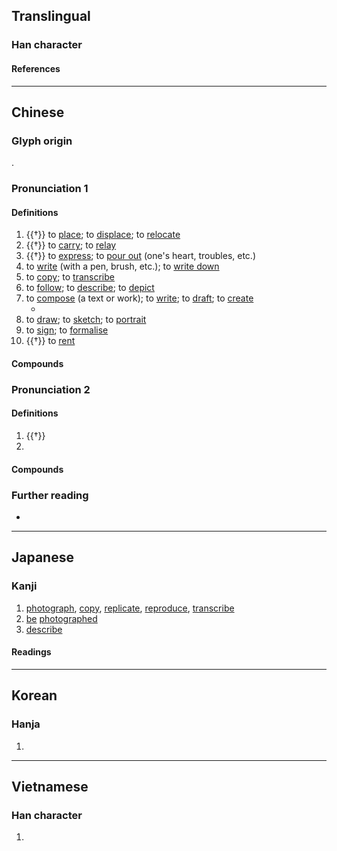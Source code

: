 {{also|写|冩}}
{{character info/new}}
==Translingual==
{{ja-forms|[[写]]|[[写]]|[[寫]]}}

===Han character===
{{Han char|rn=40|rad=宀|as=12|sn=15|four=30327|canj=JHXF|ids=⿱宀舄}}

====References====
{{Han ref|kx=0292.040|dkj=07320|dj=0578.030|hdz=20953.140|uh=5BEB}}

----

==Chinese==
{{zh-forms|s=写}}

===Glyph origin===
{{Han etym}}
{{Han compound|宀|舄|c1=s|c2=p|ls=psc}}.

===Pronunciation 1===
{{zh-pron
|m=xiě
|ma=y
|m-s=
|dg=ще2
|c=se2
|c-t=
|g=
|h=pfs=siá
|j=
|mb=siǎ
|md=siā
|mn=siá
|mna=Taiwanese-The_Consonant_s.ogg
|mn-t=sia2
|w=2xia
|x=
|mc=y
|oc=y
|cat=v
}}

====Definitions====
{{zh-hanzi}}

# {{†}} to [[place]]; to [[displace]]; to [[relocate]]
# {{†}} to [[carry]]; to [[relay]]
# {{†}} to [[express]]; to [[pour out]] (one's heart, troubles, etc.)
# to [[write]] (with a pen, brush, etc.); to [[write down]]
# to [[copy]]; to [[transcribe]]
# to [[follow]]; to [[describe]]; to [[depict]]
# to [[compose]] (a text or work); to [[write]]; to [[draft]]; to [[create]]
#* {{zh-x|我 給 媽媽{ma} 寫 了 一 封 信。|I wrote a letter to my mother.}}
# to [[draw]]; to [[sketch]]; to [[portrait]]
# to [[sign]]; to [[formalise]]
# {{†}} to [[rent]]

====Compounds====
{{zh-der|正寫|寫實主義|寫意畫|寫真版|寫實|小寫|寫作|初寫黃庭|寫形|大特寫|影寫本|寫白|寫生|寫字檯|寫字|代寫|古寫|寫稿|寫本|寫書|寫憂|寫實片|寫字樓|寫字兒|寫信|密寫|兩腳寫字|大寫|寫法|填寫|寫真|寫真集|塗寫|寫意|六朝寫經|寫照|寫實派|傳寫|圖寫|寫景|抄寫|手寫繪圖|特寫鏡頭|抒寫|描寫|書寫|手寫辨似|手寫輸入|手寫體|特寫|改寫|摹寫|拼寫|模寫論|撰寫|描寫句|橫寫|模寫|淘寫|讀寫|臨寫|謄寫鋼版|編寫|輕描淡寫|陶寫|簡寫|默寫|速寫|體物寫志|草寫|複寫|聽寫|誤寫|譜寫|防寫口|縮寫|蒲牒寫書|謄寫|複寫紙|繕寫|連寫}}

===Pronunciation 2===
{{zh-pron
|m=xiè
|dial=n
|cat=v
}}

====Definitions====
{{zh-hanzi}}

# {{†}} {{zh-alt-form|卸|to [[unload]]; to [[disassemble]]}}
# {{zh-used in|寫意|[[comfortable]]; [[easy]]; [[handsome]]}}

====Compounds====
{{zh-der|fold=1|寫意兒|輸寫}}

===Further reading===
* {{thcwd|11039}}

{{zh-cat|Beginning}}

----

==Japanese==
{{ja-kanji forms|写|寫}}

===Kanji===
{{ja-kanji|grade=|rs=宀12|shin=写}}

# [[photograph]], [[copy]], [[replicate]], [[reproduce]], [[transcribe]]
# [[be]] [[photographed]]
# [[describe]]


====Readings====
{{ja-readings
|goon=しゃ
|kanon=しゃ
|kun=うつ-す
}}

----

==Korean==

===Hanja===
{{ko-hanja|베끼다|베낄|사}}

# {{defn|lang=ko|sort=宀12}}

----

==Vietnamese==

===Han character===
{{vi-readings|rs=宀12|reading=[[tả]], [[giã]]}}<!--additional pronunciations given at vi:Wiktionary; why does vi:Wiktionary have more pronunciations than the Nom Foundation database?-->

# {{defn|lang=vi|sort=宀12}}